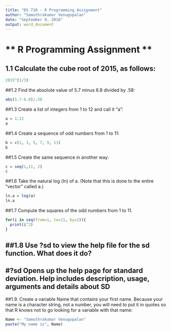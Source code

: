 ```yaml
---
title: "DS 710 - R Programming Assignment"
author: "Samuthrakumar Venugopalan"
date: "September 9, 2016"
output: word_document
---
```


# ** R Programming Assignment ** 

## 1.1 Calculate the cube root of 2015, as follows:
```r
2015^(1/3)
```


##1.2 Find the absolute value of 5.7 minus 6.8 divided by .58:
```r
abs(5.7-6.8)/.58
```

##1.3 Create a list of integers from 1 to 12 and call it "a":
```r
a = 1:12
a   
```

##1.4 Create a sequence of odd numbers from 1 to 11:
```r
b = c(1, 3, 5, 7, 9, 11)
b
```


##1.5 Create the same sequence in another way:
```r
c = seq(1,11, 2)
c
```

##1.6 Take the natural log (ln) of a. (Note that this is done to the entire "vector" called a.)
```r
ln.a = log(a)
ln.a
```


##1.7 Compute the squares of the odd numbers from 1 to 11.
```r
for(i in seq(from=1, to=11, by=2)){
  print(i^2)
}
```

##1.8 Use ?sd to view the help file for the sd function.  What does it do?
--- 

#?sd Opens up the help page for standard deviation. Help includes description, usage, arguments and details about SD
---

##1.9. Create a variable Name that contains your first name.  Because your name is a character string, not a number, you will need to put it in quotes so that R knows not to go looking for a variable with that name:
```r
Name <- "Samuthrakumar Venugopalan"
paste("My name is", Name)
```
